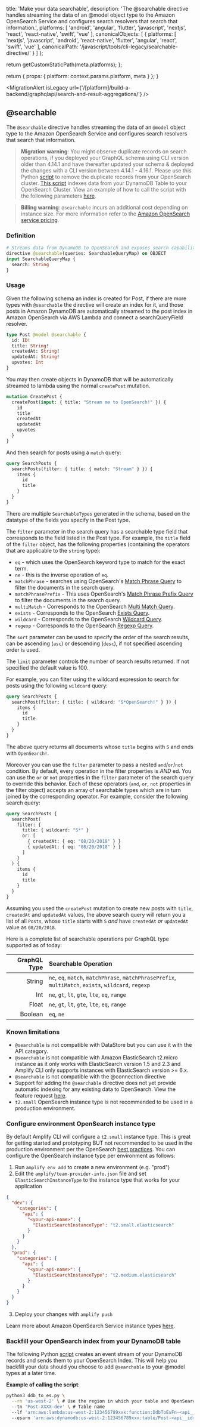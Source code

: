 
  title: 'Make your data searchable',
  description:
    'The @searchable directive handles streaming the data of an @model object type to the Amazon OpenSearch Service and configures search resolvers that search that information.',
  platforms: [
    'android',
    'angular',
    'flutter',
    'javascript',
    'nextjs',
    'react',
    'react-native',
    'swift',
    'vue'
  ],
  canonicalObjects: [
    {
      platforms: [
        'nextjs',
        'javascript',
        'android',
        'react-native',
        'flutter',
        'angular',
        'react',
        'swift',
        'vue'
      ],
      canonicalPath: '/javascript/tools/cli-legacy/searchable-directive/'
    }
  ]
};

  return getCustomStaticPath(meta.platforms);
};

  return {
    props: {
      platform: context.params.platform,
      meta
    }
  };
}

<MigrationAlert
  isLegacy
  url={'/[platform]/build-a-backend/graphqlapi/search-and-result-aggregations/'}
/>

## @searchable

The `@searchable` directive handles streaming the data of an `@model` object type to the Amazon OpenSearch Service and configures search resolvers that search that information.

> **Migration warning**: You might observe duplicate records on search operations, if you deployed your GraphQL schema using CLI version older than 4.14.1 and have thereafter updated your schema & deployed the changes with a CLI version between 4.14.1 - 4.16.1. Please use this Python [script](https://github.com/aws-amplify/amplify-category-api/blob/main/packages/graphql-elasticsearch-transformer/scripts/ddb_to_es.py) to remove the duplicate records from your OpenSearch cluster. [This script](https://github.com/aws-amplify/amplify-category-api/blob/master/packages/graphql-elasticsearch-transformer/scripts/ddb_to_es.py) indexes data from your DynamoDB Table to your OpenSearch Cluster. View an example of how to call the script with the following parameters [here](https://aws-amplify.github.io/docs/cli-toolchain/graphql#example-of-calling-the-script).

> **Billing warning**: `@searchable` incurs an additional cost depending on instance size. For more information refer to the [Amazon OpenSearch service pricing](https://aws.amazon.com/elasticsearch-service/pricing/).

### Definition

```graphql
# Streams data from DynamoDB to OpenSearch and exposes search capabilities.
directive @searchable(queries: SearchableQueryMap) on OBJECT
input SearchableQueryMap {
  search: String
}
```

### Usage

Given the following schema an index is created for Post, if there are more types with `@searchable` the directive will create an index for it, and those posts in Amazon DynamoDB are automatically streamed to the post index in Amazon OpenSearch via AWS Lambda and connect a searchQueryField resolver.

```graphql
type Post @model @searchable {
  id: ID!
  title: String!
  createdAt: String!
  updatedAt: String!
  upvotes: Int
}
```

You may then create objects in DynamoDB that will be automatically streamed to lambda using the normal `createPost` mutation.

```graphql
mutation CreatePost {
  createPost(input: { title: "Stream me to OpenSearch!" }) {
    id
    title
    createdAt
    updatedAt
    upvotes
  }
}
```

And then search for posts using a `match` query:

```graphql
query SearchPosts {
  searchPosts(filter: { title: { match: "Stream" } }) {
    items {
      id
      title
    }
  }
}
```

There are multiple `SearchableTypes` generated in the schema, based on the datatype of the fields you specify in the Post type.

The `filter` parameter in the search query has a searchable type field that corresponds to the field listed in the Post type. For example, the `title` field of the `filter` object, has the following properties (containing the operators that are applicable to the `string` type):

- `eq` - which uses the OpenSearch keyword type to match for the exact term.
- `ne` - this is the inverse operation of `eq`.
- `matchPhrase` - searches using OpenSearch's [Match Phrase Query](https://opensearch.org/docs/opensearch/query-dsl/full-text/#match-phrase) to filter the documents in the search query.
- `matchPhrasePrefix` - This uses OpenSearch's [Match Phrase Prefix Query](https://opensearch.org/docs/opensearch/query-dsl/full-text/#match-phrase-prefix) to filter the documents in the search query.
- `multiMatch` - Corresponds to the OpenSearch [Multi Match Query](https://opensearch.org/docs/opensearch/query-dsl/full-text/#multi-match).
- `exists` - Corresponds to the OpenSearch [Exists Query](https://opensearch.org/docs/opensearch/query-dsl/term/#exists).
- `wildcard` - Corresponds to the OpenSearch [Wildcard Query](https://opensearch.org/docs/opensearch/query-dsl/term/#wildcards).
- `regexp` - Corresponds to the OpenSearch [Regexp Query](https://opensearch.org/docs/opensearch/query-dsl/term/#regex).

The `sort` parameter can be used to specify the order of the search results, can be ascending (`asc`) or descending (`desc`), if not specified ascending order is used.

The `limit` parameter controls the number of search results returned. If not specified the default value is 100.

For example, you can filter using the wildcard expression to search for posts using the following `wildcard` query:

```graphql
query SearchPosts {
  searchPost(filter: { title: { wildcard: "S*OpenSearch!" } }) {
    items {
      id
      title
    }
  }
}
```

The above query returns all documents whose `title` begins with `S` and ends with `OpenSearch!`.

Moreover you can use the `filter` parameter to pass a nested `and`/`or`/`not` condition. By default, every operation in the filter properties is _AND_ ed. You can use the `or` or `not` properties in the `filter` parameter of the search query to override this behavior. Each of these operators (`and`, `or`, `not` properties in the filter object) accepts an array of searchable types which are in turn joined by the corresponding operator. For example, consider the following search query:

```graphql
query SearchPosts {
  searchPost(
    filter: {
      title: { wildcard: "S*" }
      or: [
        { createdAt: { eq: "08/20/2018" } }
        { updatedAt: { eq: "08/20/2018" } }
      ]
    }
  ) {
    items {
      id
      title
    }
  }
}
```

Assuming you used the `createPost` mutation to create new posts with `title`, `createdAt` and `updatedAt` values, the above search query will return you a list of all `Posts`, whose `title` starts with `S` _and_ have `createdAt` _or_ `updatedAt` value as `08/20/2018`.

Here is a complete list of searchable operations per GraphQL type supported as of today:

| GraphQL Type | Searchable Operation |
| --: | :-- |
| String | `ne`, `eq`, `match`, `matchPhrase`, `matchPhrasePrefix`, `multiMatch`, `exists`, `wildcard`, `regexp` |
| Int | `ne`, `gt`, `lt`, `gte`, `lte`, `eq`, `range` |
| Float | `ne`, `gt`, `lt`, `gte`, `lte`, `eq`, `range` |
| Boolean | `eq`, `ne` |

### Known limitations

- `@searchable` is not compatible with DataStore but you can use it with the API category.
- `@searchable` is not compatible with Amazon ElasticSearch t2.micro instance as it only works with ElasticSearch version 1.5 and 2.3 and Amplify CLI only supports instances with ElasticSearch version >= 6.x.
- `@searchable` is not compatible with the @connection directive
- Support for adding the `@searchable` directive does not yet provide automatic indexing for any existing data to OpenSearch. View the feature request [here](https://github.com/aws-amplify/amplify-cli/issues/98).
- `t2.small` OpenSearch instance type is not recommended to be used in a production environment.

### Configure environment OpenSearch instance type

By default Amplify CLI will configure a `t2.small` instance type. This is great for getting started and prototyping BUT not recommended to be used in the production environment per the OpenSearch [best practices](https://docs.aws.amazon.com/opensearch-service/latest/developerguide/bp.html). You can configure the OpenSearch instance type per environment as follows:

1. Run `amplify env add` to create a new environment (e.g. "prod")
2. Edit the `amplify/team-provider-info.json` file and set `ElasticSearchInstanceType` to the instance type that works for your application

```json
{
  "dev": {
    "categories": {
      "api": {
        "<your-api-name>": {
          "ElasticSearchInstanceType": "t2.small.elasticsearch"
        }
      }
    }
  },
  "prod": {
    "categories": {
      "api": {
        "<your-api-name>": {
          "ElasticSearchInstanceType": "t2.medium.elasticsearch"
        }
      }
    }
  }
}
```

3. Deploy your changes with `amplify push`

Learn more about Amazon OpenSearch Service instance types [here](https://docs.aws.amazon.com/opensearch-service/latest/developerguide/supported-instance-types.html).

### Backfill your OpenSearch index from your DynamoDB table

The following Python [script](https://github.com/aws-amplify/amplify-category-api/blob/main/packages/graphql-elasticsearch-transformer/scripts/ddb_to_es.py) creates an event stream of your DynamoDB records and sends them to your OpenSearch Index. This will help you backfill your data should you choose to add `@searchable` to your @model types at a later time.

**Example of calling the script**:

```bash
python3 ddb_to_es.py \
  --rn 'us-west-2' \ # Use the region in which your table and OpenSearch domain reside
  --tn 'Post-XXXX-dev' \ # Table name
  --lf 'arn:aws:lambda:us-west-2:123456789xxx:function:DdbToEsFn-<api__id>-dev' \ # Lambda function ARN, find the DdbToEsFn in your Lambda functions list, copy entire ARN
  --esarn 'arn:aws:dynamodb:us-west-2:123456789xxx:table/Post-<api__id>-dev/stream/2019-20-03T00:00:00.350' # Event source ARN, copy the full DynamoDB table ARN
```
